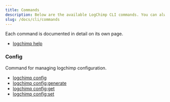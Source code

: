 ```yaml
---
title: Commands
description: Below are the available LogChimp CLI commands. You can always run `logchimp --help` or `logchimp help [COMMAND]` to get more detail.
slug: /docs/cli/commands
---
```


<Alert type="tip">
  Each command is documented in detail on its own page.
</Alert>

- [logchimp help](/docs/cli/help)

### Config

Command for managing logchimp configuration.

- [logchimp config](/docs/cli/config)
- [logchimp config:generate](/docs/cli/config/generate)
- [logchimp config:get](/docs/cli/config/get)
- [logchimp config:set](/docs/cli/config/set)
